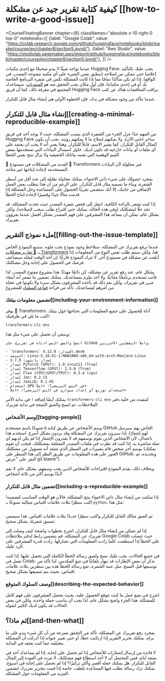 # كيفية كتابة تقرير جيد عن مشكلة [[how-to-write-a-good-issue]]

<CourseFloatingBanner chapter={8}
  classNames="absolute z-10 right-0 top-0"
  notebooks={[
    {label: "Google Colab", value: "https://colab.research.google.com/github/huggingface/notebooks/blob/master/course/en/chapter8/section5.ipynb"},
    {label: "Aws Studio", value: "https://studiolab.sagemaker.aws/import/github/huggingface/notebooks/blob/master/course/en/chapter8/section5.ipynb"},
]} />

عندما تواجه شيئًا لا يبدو صحيحًا مع إحدى مكتبات Hugging Face، يجب عليك بالتأكيد إعلامنا حتى نتمكن من إصلاحه (ينطبق نفس الشيء على أي مكتبة مفتوحة المصدر، في الواقع). إذا لم تكن متأكدًا تمامًا مما إذا كانت المشكلة تكمن في شفرة البرنامج الخاصة بك أو في إحدى مكتباتنا، فإن أول مكان يجب التحقق منه هو [المنتديات](https://discuss.huggingface.co/). سيساعدك المجتمع في معرفة ذلك، كما أن فريق Hugging Face يراقب المناقشات هناك عن كثب.

<Youtube id="_PAli-V4wj0"/>

عندما تتأكد من وجود مشكلة في يدك، فإن الخطوة الأولى هي إنشاء مثال قابل للتكرار.

## إنشاء مثال قابل للتكرار[[creating-a-minimal-reproducible-example]]

من المهم جدًا عزل الجزء من الشفرة الذي يسبب المشكلة، حيث لا يوجد أحد في فريق Hugging Face ساحر (حتى الآن)، ولا يمكنهم إصلاح ما لا يمكنهم رؤيته. يجب أن يكون المثال القابل للتكرار، كما يشير الاسم، قابلاً للتكرار. وهذا يعني أنه لا يجب أن يعتمد على أي ملفات أو بيانات خارجية قد تكون لديك. حاول استبدال البيانات التي تستخدمها ببعض القيم الوهمية التي تشبه بياناتك الحقيقية ولا تزال تنتج نفس الخطأ.

<Tip>

🚨 العديد من المشكلات في مستودع 🤗 Transformers غير محلولة لأن البيانات المستخدمة لإعادة إنتاجها غير متاحة.

</Tip>

بمجرد حصولك على شيء ذاتي الاحتواء، يمكنك محاولة تقليله إلى عدد أقل من أسطر الشفرة، وبناء ما نسميه _مثال قابل للتكرار_. على الرغم من أن هذا يتطلب بعض العمل الإضافي من جانبك، إلا أنك ستضمن تقريبًا الحصول على المساعدة وحل المشكلة إذا قدمت مثالًا جيدًا وقصيرًا لإعادة إنتاج الخطأ.

إذا كنت تشعر بالراحة الكافية، انتقل إلى فحص شفرة المصدر حيث تحدث المشكلة. قد تجد حلًا لمشكلتك (وفي هذه الحالة، يمكنك حتى اقتراح طلب سحب لإصلاحه)، ولكن بشكل عام، يمكن أن يساعد هذا المشرفين على فهم المصدر بشكل أفضل عندما يقرؤون تقريرك.

## ملء نموذج التقرير[[filling-out-the-issue-template]]

عندما ترفع تقريرك عن المشكلة، ستلاحظ وجود نموذج يجب ملؤه. سنتبع النموذج الخاص بـ [🤗 تقارير مشكلات Transformers](https://github.com/huggingface/transformers/issues/new/choose) هنا، ولكن سيتم طلب نفس النوع من المعلومات إذا أبلغت عن مشكلة في مستودع آخر. لا تترك النموذج فارغًا: إن أخذ الوقت لملئه سيضاعف فرصك في الحصول على إجابة وحل مشكلتك.

بشكل عام، عند رفع تقرير عن مشكلة، كن دائمًا مهذبًا. هذا مشروع مفتوح المصدر، لذا فأنت تستخدم برنامجًا مجانيًا، ولا أحد ملزم بمساعدتك. يمكنك تضمين ما تشعر أنه انتقاد مبرر في تقريرك، ولكن بعد ذلك قد يأخذه المشرفون بشكل سيء ولا يكونوا في عجلة من أمرهم لمساعدتك. تأكد من قراءة [قواعد السلوك](https://github.com/huggingface/transformers/blob/master/CODE_OF_CONDUCT.md) للمشروع.

### تضمين معلومات بيئتك[[including-your-environment-information]]

يوفر 🤗 Transformers أداة للحصول على جميع المعلومات التي نحتاجها حول بيئتك. اكتب ما يلي في طرفيتك:

```
transformers-cli env
```

وينبغي أن تحصل على شيء مثل هذا:

```out
انسخ والصق النص أدناه في تقريرك على GitHub واملأ النقطتين الأخيرتين.

- `transformers` الإصدار: 4.12.0.dev0
- المنصة: Linux-5.10.61-1-MANJARO-x86_64-with-arch-Manjaro-Linux
- إصدار بايثون: 3.7.9
- إصدار PyTorch (GPU؟): 1.8.1+cu111 (True)
- إصدار Tensorflow (GPU؟): 2.5.0 (True)
- إصدار Flax (CPU؟/GPU؟/TPU؟): 0.3.4 (cpu)
- إصدار Jax: 0.2.13
- إصدار JaxLib: 0.1.65
- استخدام GPU في النص البرمجي؟: <املأ>
- استخدام توزيع أو إعداد متوازي في النص البرمجي؟: <املأ>
```

يمكنك أيضًا إضافة `!` في بداية الأمر `transformers-cli env` لتنفيذه من خلية دفتر الملاحظات، ثم انسخ والصق النتيجة في بداية تقريرك.

### وسم الأشخاص[[tagging-people]]

وسم الأشخاص عن طريق كتابة `@` متبوعًا باسم مستخدم GitHub الخاص بهم سيرسل لهم إشعارًا، لذا سيرون تقريرك عن المشكلة وقد يردون بشكل أسرع. استخدم هذا باعتدال، لأن الأشخاص الذين تقوم بوسمهم قد لا يقدرون الإشعار إذا لم يكن لديهم أي صلة مباشرة به. إذا كنت قد نظرت في ملفات المصدر المتعلقة بمشكلتك، فيجب أن تقوم بوسم آخر شخص قام بتغييرات في السطر الذي تعتقد أنه مسؤول عن مشكلتك (يمكنك العثور على هذه المعلومات عن طريق النظر إلى هذا السطر على GitHub، وتحديده، ثم النقر على "عرض git blame").

وبخلاف ذلك، يقدم النموذج اقتراحات للأشخاص الذين يجب وسمهم. بشكل عام، لا تقم أبدًا بوسم أكثر من ثلاثة أشخاص!

### تضمين مثال قابل للتكرار[[including-a-reproducible-example]]

إذا تمكنت من إنشاء مثال ذاتي الاحتواء ينتج المشكلة، فالآن هو الوقت المناسب لتضمينه! اكتب سطرًا بثلاث علامات اقتباس متتالية متبوعًا بـ `python`، مثل هذا:


```python
```

ثم الصق مثالك القابل للتكرار واكتب سطرًا جديدًا بثلاث علامات اقتباس. هذا سيضمن تنسيق شفرتك بشكل صحيح.

إذا لم تتمكن من إنشاء مثال قابل للتكرار، اشرح بخطوات واضحة كيف وصلت إلى تقريرك عن المشكلة. قم بتضمين رابط لدفتر ملاحظات Google Colab حيث حصلت على الخطأ إذا استطعت. كلما زادت المعلومات التي تشاركها، زادت قدرة المشرفين على الرد عليك.

في جميع الحالات، يجب عليك نسخ ولصق رسالة الخطأ الكاملة التي تحصل عليها. إذا كنت تعمل في Colab، تذكر أن بعض الإطارات قد تنهار تلقائيًا في تتبع المكدس، لذا تأكد من توسيعها قبل النسخ. مثل عينة الشفرة، ضع رسالة الخطأ هذه بين سطرين بثلاث علامات اقتباس، بحيث يتم تنسيقها بشكل صحيح.

### وصف السلوك المتوقع[[describing-the-expected-behavior]]

اشرح في بضع جمل ما كنت تتوقع الحصول عليه، بحيث يحصل المشرفون على فهم كامل للمشكلة. هذا الجزء واضح بشكل عام، لذا يجب أن يناسب جملة واحدة، ولكن في بعض الحالات قد يكون لديك الكثير لتقوله.

## ثم ماذا؟[[and-then-what]]

بمجرد رفع تقريرك عن المشكلة، تأكد من التحقق بسرعة من أن كل شيء يبدو على ما يرام. يمكنك تحرير التقرير إذا ارتكبت خطأ، أو حتى تغيير عنوانه إذا أدركت أن المشكلة مختلفة عما كنت تعتقد في البداية.

لا فائدة من إرسال إشعارات للأشخاص إذا لم تحصل على إجابة. إذا لم يساعدك أحد في بضعة أيام، فمن المحتمل أن لا أحد استطاع فهم مشكلتك. لا تتردد في العودة إلى المثال القابل للتكرار. هل يمكنك جعله أقصر وأكثر تركيزًا؟ إذا لم تحصل على إجابة في أسبوع، يمكنك ترك رسالة تطلب فيها المساعدة بلطف، خاصة إذا قمت بتحرير تقريرك لتضمين المزيد من المعلومات حول المشكلة.